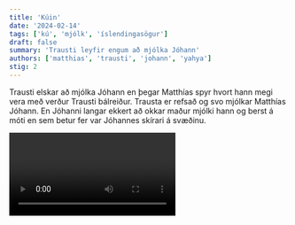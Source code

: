 ```yaml
---
title: 'Kúin'
date: '2024-02-14'
tags: ['kú', 'mjólk', 'íslendingasögur']
draft: false
summary: 'Trausti leyfir engum að mjólka Jóhann'
authors: ['matthias', 'trausti', 'johann', 'yahya']
stig: 2
---
```



Trausti elskar að mjólka Jóhann 
en þegar Matthías spyr hvort hann 
megi vera með verður Trausti bálreiður.
Trausta er refsað og svo mjólkar 
Matthías Jóhann.
En Jóhanni langar ekkert að okkar maður 
mjólki hann og berst á móti en sem 
betur fer var Jóhannes skírari á svæðinu.

<Video id="2vpVX-bvf6I" myndatextar />
